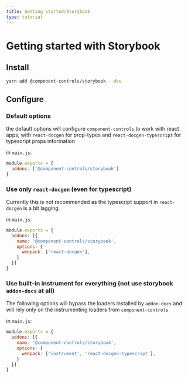 ```yaml
---
title: Getting started/Storybook
type: tutorial
---
```


# Getting started with Storybook

## Install

```sh
yarn add @component-controls/storybook --dev
```

## Configure

### Default options

the default options will configure `component-controls` to work with react apps,  with `react-docgen` for prop-types and `react-docgen-typescript` for typescript props information

in `main.js`:

```js
module.exports = {
  addons: ['@component-controls/storybook']
}
```

### Use only `react-docgen` (even for typescript)

Currently this is not recommended as the typescript support in `react-docgen` is a bit lagging.

in `main.js`:

```js
module.exports = {
  addons: [{
    name: '@component-controls/storybook',
    options: {
      webpack: ['react-docgen'],
    }
  }]
}
```

### Use built-in instrument for everything (not use storybook `addon-docs` at all)

The following options will bypass the loaders installed by `addon-docs` and will rely only on the instrumenting loaders from `component-controls`

in `main.js`:

```js
module.exports = {
  addons: [{
    name: '@component-controls/storybook',
    options: {
      webpack: ['instrument', 'react-docgen-typescript'],
    }
  }]
}  
```